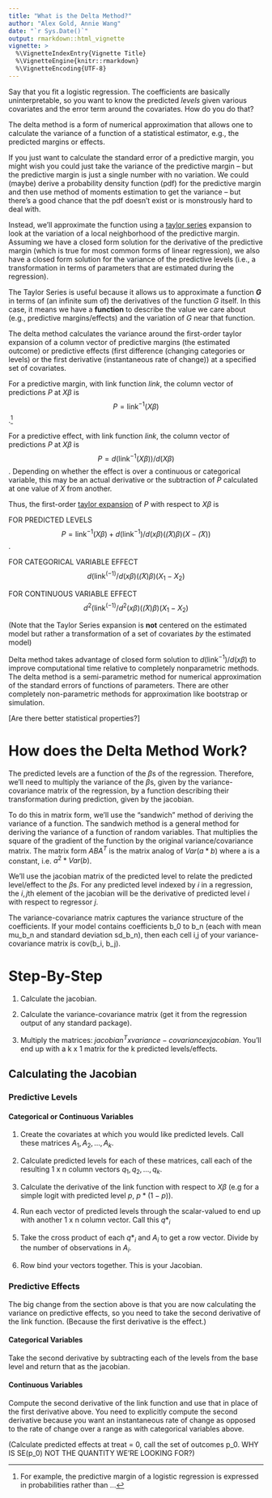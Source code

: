 ```yaml
---
title: "What is the Delta Method?"
author: "Alex Gold, Annie Wang"
date: "`r Sys.Date()`"
output: rmarkdown::html_vignette
vignette: >
  %\VignetteIndexEntry{Vignette Title}
  %\VignetteEngine{knitr::rmarkdown}
  %\VignetteEncoding{UTF-8}
---
```


Say that you fit a logistic regression. The coefficients are basically uninterpretable, so you want to know the predicted *levels* given various covariates and the error term around the covariates. How do you do that?

The delta method is a form of numerical approximation that allows one to calculate the variance of a function of a statistical estimator, e.g., the predicted margins or effects.

If you just want to calculate the standard error of a predictive margin, you might wish you could just take the variance of the predictive margin -- but the predictive margin is just a single number with no variation. We could (maybe) derive a probability density function (pdf) for the predictive margin and then use method of moments estimation to get the variance -- but there’s a good chance that the pdf doesn’t exist or is monstrously hard to deal with. 

Instead, we’ll approximate the function using a [taylor series](https://en.wikipedia.org/wiki/Taylor_series) expansion to look at the variation of a local neighborhood of the predictive margin. Assuming we have a closed form solution for the derivative of the predictive margin (which is true for most common forms of linear regression), we also have a closed form solution for the variance of the predictive levels (i.e., a transformation in terms of parameters that are estimated during the regression). 

The Taylor Series is useful because it allows us to approximate a function **$G$** in terms of (an infinite sum of) the derivatives of the function $G$ itself. In this case, it means we have a **function** to describe the value we care about (e.g., predictive margins/effects) and the variation of $G$ near that function.

The delta method calculates the variance around the first-order taylor expansion of a column vector of predictive margins (the estimated outcome) or predictive effects (first difference (changing categories or levels) or the first derivative (instantaneous rate of change)) at a specified set of covariates. 

For a predictive margin, with link function $link$, the column vector of predictions $P$ at $X \beta$ is $$P = \text{link}^{-1}(X \beta)$$.[^1] 

For a predictive effect, with link function $link$, the column vector of predictions $P$ at $X \beta$ is $$P = d(\text{link}^{-1}(X \beta))/d(X \beta)$$. Depending on whether the effect is over a continuous or categorical variable, this may be an actual derivative or the subtraction of $P$ calculated at one value of $X$ from another. 

Thus, the first-order [taylor expansion](https://en.wikipedia.org/wiki/Taylor_series) of $P$ with respect to $X \beta$ is 

FOR PREDICTED LEVELS
$$P = \text{link}^{-1}(X \beta) + d( \text{link}^{-1})/d(x \beta)(\bar(X) \beta)(X - \bar(X))$$.

FOR CATEGORICAL VARIABLE EFFECT
$$d(\text{link}^(-1)/d(x \beta)(\bar(X) \beta)(X_1 - X_2)$$

FOR CONTINUOUS VARIABLE EFFECT
$$d^2(\text{link}^(-1)/d^2(x \beta)(\bar(X) \beta)(X_1 - X_2)$$

(Note that the Taylor Series expansion is **not** centered on the estimated model but rather a transformation of a set of covariates *by* the estimated model)

Delta method takes advantage of closed form solution to $d( \text{link}^{-1})/d(x \beta)$ to improve computational time relative to completely nonparametric methods. The delta method is a semi-parametric method for numerical approximation of the standard errors of functions of parameters. There are other completely non-parametric methods for approximation like bootstrap or simulation. 

[Are there better statistical properties?]

# How does the Delta Method Work?

The predicted levels are a function of the $\beta$s of the regression. Therefore, we’ll need to multiply the variance of the $\beta$s, given by the variance-covariance matrix of the regression, by a function describing their transformation during prediction, given by the jacobian. 

To do this in matrix form, we’ll use the “sandwich” method of deriving the variance of a function. The sandwich method is a general method for deriving the variance of a function of random variables. That multiplies the square of the gradient of the function by the original variance/covariance matrix. The matrix form $ABA^T$ is the matrix analog of $Var(a * b)$ where a is a constant, i.e. $a^2*Var(b)$.

We’ll use the jacobian matrix of the predicted level to relate the predicted level/effect to the $\beta$s. For any predicted level indexed by $i$ in a regression, the $i,j$th element of the jacobian will be the derivative of predicted level $i$ with respect to regressor $j$. 

The variance-covariance matrix captures the variance structure of the coefficients. If your model contains coefficients b_0 to b_n (each with mean mu_b_n and standard deviation sd_b_n), then each cell i,j of your variance-covariance matrix is cov(b_i, b_j).


# Step-By-Step

1. Calculate the jacobian.

2. Calculate the variance-covariance matrix (get it from the regression output of any standard package).

3. Multiply the matrices: $jacobian^{T} x variance-covariance x jacobian$. You’ll end up with a k x 1 matrix for the k predicted levels/effects.

## Calculating the Jacobian

### Predictive Levels 

#### Categorical or Continuous Variables

1. Create the covariates at which you would like predicted levels. Call these matrices $A_1, A_2, ..., A_k$. 

1. Calculate predicted levels for each of these matrices, call each of the resulting 1 x n column vectors $q_1, q_2, ..., q_k$.

1. Calculate the derivative of the link function with respect to $X \beta$ (e.g for a simple logit with predicted level $p$, $p*(1-p)$). 

1. Run each vector of predicted levels through the scalar-valued to end up with another 1 x n column vector. Call this $q*_i$

1. Take the cross product of each $q*_i$ and $A_i$ to get a row vector. Divide by the number of observations in $A_i$.

1. Row bind your vectors together. This is your Jacobian.

### Predictive Effects

The big change from the section above is that you are now calculating the variance on predictive effects, so you need to take the second derivative of the link function. (Because the first derivative is the effect.)

#### Categorical Variables

Take the second derivative by subtracting each of the levels from the base level and return that as the jacobian. 

#### Continuous Variables

Compute the second derivative of the link function and use that in place of the first derivative above. You need to explicitly compute the second derivative because you want an instantaneous rate of change as opposed to the rate of change over a range as with categorical variables above.

(Calculate predicted effects at treat = 0, call the set of outcomes p_0.
WHY IS SE(p_0) NOT THE QUANTITY WE’RE LOOKING FOR?)

[^1]: For example, the predictive margin of a logistic regression is expressed in probabilities rather than … 
